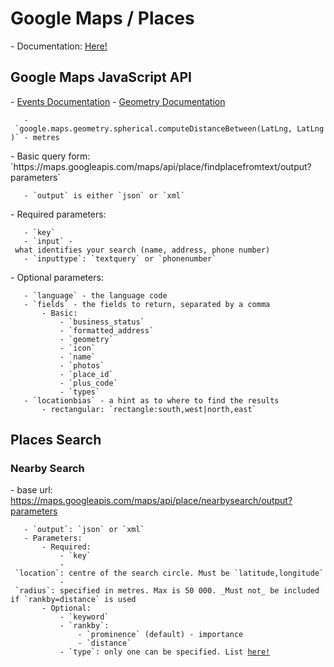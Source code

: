 = Google Maps / Places =
- Documentation: [[https://developers.google.com/places/web-service/overview|Here!]]

== Google Maps JavaScript API ==
- [[https://developers.google.com/maps/documentation/javascript/events|Events Documentation]]
- [[https://developers.google.com/maps/documentation/javascript/geometry|Geometry Documentation]]
	- `google.maps.geometry.spherical.computeDistanceBetween(LatLng, LatLng)` - metres

- Basic query form: `https://maps.googleapis.com/maps/api/place/findplacefromtext/output?parameters`
	- `output` is either `json` or `xml`
- Required parameters:
	- `key`
	- `input` - what identifies your search (name, address, phone number)
	- `inputtype`: `textquery` or `phonenumber`
- Optional parameters:
	- `language` - the language code
	- `fields` - the fields to return, separated by a comma
		- Basic:
			- `business_status`
			- `formatted_address`
			- `geometry`
			- `icon`
			- `name`
			- `photos`
			- `place_id`
			- `plus_code`
			- `types`
	- `locationbias` - a hint as to where to find the results
		- rectangular: `rectangle:south,west|north,east`

== Places Search ==
=== Nearby Search ===
- base url: https://maps.googleapis.com/maps/api/place/nearbysearch/output?parameters
	- `output`: `json` or `xml`
	- Parameters:
		- Required:
			- `key`
			- `location`: centre of the search circle. Must be `latitude,longitude`
			- `radius`: specified in metres. Max is 50 000. _Must not_ be included if `rankby=distance` is used
		- Optional:
			- `keyword`
			- `rankby`:
				- `prominence` (default) - importance
				- `distance`
			- `type`: only one can be specified. List [[https://developers.google.com/places/web-service/supported_types#table1|here!]]
